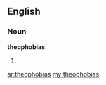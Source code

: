 ==English==

===Noun===
'''theophobias'''

# {{plural of|[[theophobia]]}}

[[ar:theophobias]]
[[my:theophobias]]